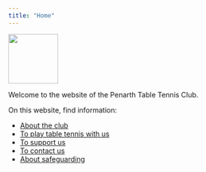 ```yaml
---
title: "Home"
---
```


![](logo.jpg){width=100}

Welcome to the website of the Penarth Table Tennis Club.

On this website, find information:

-	[About the club](about.qmd)
-	[To play table tennis with us](play.qmd)
-	[To support us](support.qmd)
-	[To contact us](contact.qmd)
-	[About safeguarding](safeguarding.qmd)
